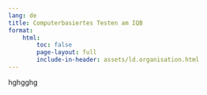 ```yaml
---
lang: de
title: Computerbasiertes Testen am IQB
format:
    html:
        toc: false
        page-layout: full
        include-in-header: assets/ld.organisation.html
---
```


hghgghg